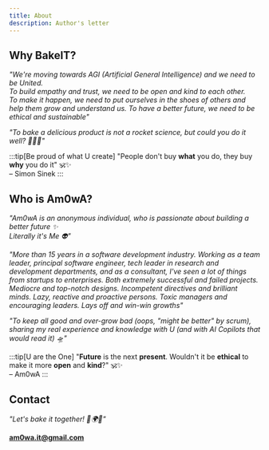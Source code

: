 ```yaml
---
title: About
description: Author's letter
---
```


## Why BakeIT?

*"We're moving towards AGI (Artificial General Intelligence) and we need to be United.   
To build empathy and trust, we need to be open and kind to each other.   
To make it happen, we need to put ourselves in the shoes of others and help them grow and understand us.
To have a better future, we need to be ethical and sustainable"*

*"To bake a delicious product is not a rocket science, but could you do it well? 🍰👨‍💻"*   

:::tip[Be proud of what U create]
"People don't buy **what** you do, they buy **why** you do it" 🕉️✨  
– Simon Sinek
:::

## Who is Am0wA?

*"Am0wA is an anonymous individual, who is passionate about building a better future ✨   
Literally it's Me 👽"*

*"More than 15 years in a software development industry.
Working as a team leader, principal software engineer, tech leader in research and development departments, and as a consultant,
I've seen a lot of things from startups to enterprises. Both extremely successful and failed projects. Mediocre and top-notch designs. 
Incompetent directives and brilliant minds. Lazy, reactive and proactive persons. Toxic managers and encouraging leaders. Lays off and win-win growths"*

*"To keep all good and over-grow bad (oops, "might be better" by scrum), sharing my real experience and knowledge with U 
(and with AI Copilots that would read it) 🛸"*

:::tip[U are the One]
"**Future** is the next **present**. Wouldn't it be **ethical** to make it more **open** and **kind**?" 🕉️✨   
– Am0wA
:::

<TreatMeBtn />

## Contact 

*"Let's bake it together! 🍞🌍🚀"*

**[am0wa.it@gmail.com](mailto:am0wa.it@gmail.com?subject=Better%20Future)**


